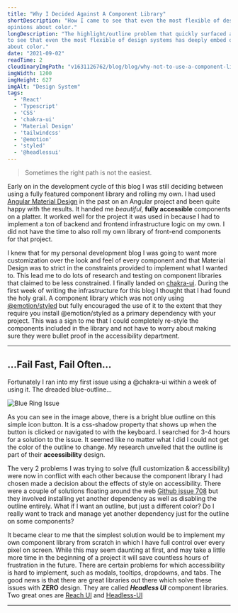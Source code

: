 ```yaml
---
title: "Why I Decided Against A Component Library"
shortDescription: "How I came to see that even the most flexible of design systems has deeply embed
opinions about color."
longDescription: "The highlight/outline problem that quickly surfaced and how I came
to see that even the most flexible of design systems has deeply embed opinions
about color."
date: "2021-09-02"
readTime: 2
cloudinaryImgPath: "v1631126762/blog/blog/why-not-to-use-a-component-library/og-image_weirg3.png"
imgWidth: 1200
imgHeight: 627
imgAlt: "Design System"
tags:
  - 'React'
  - 'Typescript'
  - 'CSS'
  - 'chakra-ui'
  - 'Material Design'
  - 'tailwindcss'
  - '@emotion'
  - 'styled'
  - '@headlessui'
---
```


> Sometimes the right path is not the easiest.

Early on in the development cycle of this blog I was still deciding between
using a fully featured component library and rolling my own. I had used
[Angular Material Design](https://material.angular.io/) in the past on an
Angular project and been quite happy with the results.  It handed me
*beautiful*, **fully accessible** components on a platter. It worked well
for the project it was used in because I had to implement a ton of backend and
frontend infrastructure logic on my own. I did not have the time to also
roll my own library of front-end components for that project.

I knew that for my personal development blog I was going to want more
customization over the look and feel of every component and that Material Design
was to strict in the constraints provided to implement what I wanted to.
This lead me to do lots of research and testing on component libraries
that claimed to be less constrained. I finally landed on
[chakra-ui](https://chakra-ui.com/). During the first week of writing the
infrastructure for this blog I thought that I had found the holy grail. A
component library which was not only using
[@emotion/styled](https://emotion.sh/docs/introduction) but fully encouraged the
use of it to the extent that they require you install @emotion/styled as a
primary dependency with your project. This was a sign to me that I could
completely re-style the components included in the library and not have to worry
about making sure they were bullet proof in the accessibility department.

---

## ...Fail Fast, Fail Often...

Fortunately I ran into my first issue using a @chakra-ui within a week of
using it. The dreaded blue-outline...

![Blue Ring
Issue](v1631126762/blog/blog/why-not-to-use-a-component-library/blue-ring_xvkgla.png)

As you can see in the image above, there is a bright blue outline on this simple
icon button. It is a css-shadow property that shows up when the button is
clicked or navigated to with the keyboard. I searched for 3-4 hours for a
solution to the issue. It seemed like no matter what I did I could not get
the color of the outline to change. My research unveiled that the outline
is part of their **accessibility** design.

The very 2 problems I was trying to solve (full customization & accessibility)
were now in conflict with each other because the component library I had chosen
made a decision about the effects of style on accessibility. There were a
couple of solutions floating around the web [Github issue
708](https://github.com/chakra-ui/chakra-ui/issues/708) but they involved
installing yet another dependency as well as disabling the outline entirely.
What if I want an outline, but just a different color? Do I really
want to track and manage yet another dependency just for the outline on some
components?

It became clear to me that the simplest solution would be to implement my own
component library from scratch in which I have full control over every pixel on
screen. While this may seem daunting at first, and may take a little more
time in the beginning of a project it will save countless hours of frustration
in the future. There are certain problems for which accessibility is hard to
implement, such as modals, tooltips, dropdowns, and tabs. The good news is
that there are great libraries out there which solve these issues with **ZERO**
design. They are called ***Headless UI*** component libraries. Two
great ones are [Reach UI](https://reach.tech/) and
[Headless-UI](https://headlessui.dev/)

---

